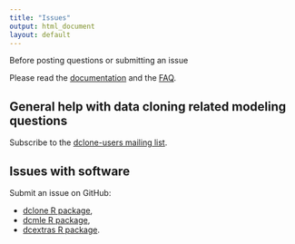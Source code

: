 ```yaml
---
title: "Issues"
output: html_document
layout: default
---
```


<div class="panel panel-warning">
<div class="panel-heading">
<i class="fa fa-warning"></i> Before posting questions or submitting an issue
</div>
<div class="panel-body">
Please read
the [documentation]({{ site.baseurl}}/documentation.html) and the [FAQ]({{ site.baseurl}}/faq.html).
</div>
</div>

## General help with data cloning related modeling questions

Subscribe to the [dclone-users mailing list](https://groups.google.com/forum/?fromgroups#!forum/dclone-users).

## Issues with software

Submit an issue on GitHub:

* [dclone R package](https://github.com/datacloning/dclone/issues),
* [dcmle R package](https://github.com/datacloning/dcmle/issues),
* [dcextras R package](https://github.com/datacloning/dcextras/issues).
